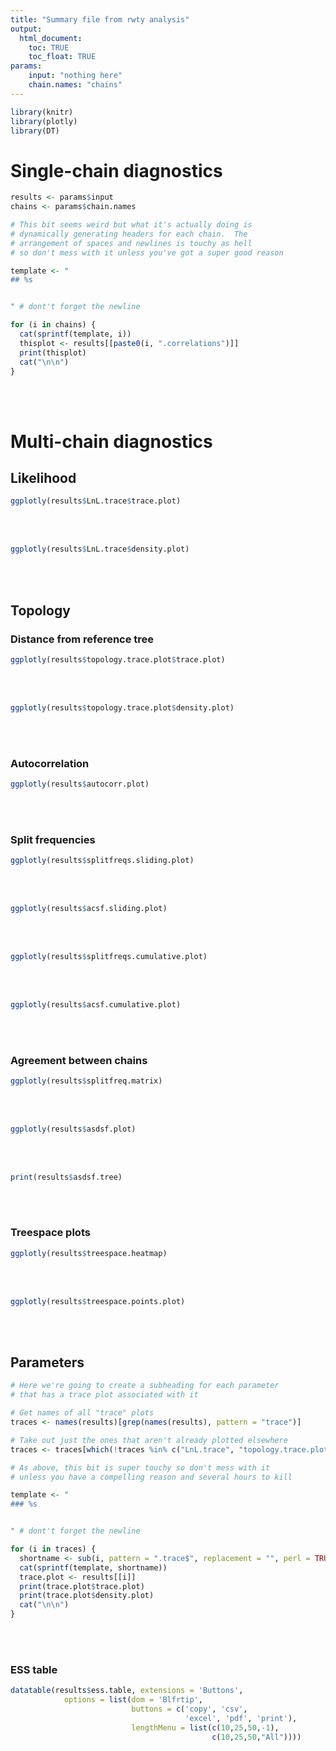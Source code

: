 ```yaml
---
title: "Summary file from rwty analysis"
output:
  html_document:
    toc: TRUE
    toc_float: TRUE
params:
    input: "nothing here"
    chain.names: "chains"
---
```


```r
library(knitr)
library(plotly)
library(DT)
```

# Single-chain diagnostics

```r
results <- params$input
chains <- params$chain.names

# This bit seems weird but what it's actually doing is
# dynamically generating headers for each chain.  The
# arrangement of spaces and newlines is touchy as hell
# so don't mess with it unless you've got a super good reason

template <- "
## %s


" # dont't forget the newline

for (i in chains) {
  cat(sprintf(template, i))
  thisplot <- results[[paste0(i, ".correlations")]]
  print(thisplot)
  cat("\n\n")
}

```

<br>
<br>

# Multi-chain diagnostics

## Likelihood
```r
ggplotly(results$LnL.trace$trace.plot)
```

<br>
<br>

```r
ggplotly(results$LnL.trace$density.plot)
```


<br>
<br>

## Topology

### Distance from reference tree
```r
ggplotly(results$topology.trace.plot$trace.plot)
```

<br>
<br>

```r
ggplotly(results$topology.trace.plot$density.plot)
```


<br>
<br>

### Autocorrelation
```r
ggplotly(results$autocorr.plot)
```

<br>
<br>

### Split frequencies
```r
ggplotly(results$splitfreqs.sliding.plot)
```

<br>
<br>

```r
ggplotly(results$acsf.sliding.plot)
```


<br>
<br>

```r
ggplotly(results$splitfreqs.cumulative.plot)
```

<br>
<br>

```r
ggplotly(results$acsf.cumulative.plot)
```

<br>
<br>


### Agreement between chains
```r
ggplotly(results$splitfreq.matrix)
```

<br>
<br>

```r
ggplotly(results$asdsf.plot)
```

<br>
<br>

```r
print(results$asdsf.tree)
```

<br>
<br>

### Treespace plots
```r
ggplotly(results$treespace.heatmap)
```

<br>
<br>

```r
ggplotly(results$treespace.points.plot)
```

<br>
<br>

## Parameters



```r
# Here we're going to create a subheading for each parameter
# that has a trace plot associated with it

# Get names of all "trace" plots
traces <- names(results)[grep(names(results), pattern = "trace")]

# Take out just the ones that aren't already plotted elsewhere
traces <- traces[which(!traces %in% c("LnL.trace", "topology.trace.plot"))]

# As above, this bit is super touchy so don't mess with it
# unless you have a compelling reason and several hours to kill

template <- "
### %s


" # dont't forget the newline

for (i in traces) {
  shortname <- sub(i, pattern = ".trace$", replacement = "", perl = TRUE)
  cat(sprintf(template, shortname))
  trace.plot <- results[[i]]
  print(trace.plot$trace.plot)
  print(trace.plot$density.plot)
  cat("\n\n")
}

```

<br>
<br>


### ESS table
```r

datatable(results$ess.table, extensions = 'Buttons',
            options = list(dom = 'Blfrtip',
                           buttons = c('copy', 'csv', 
                                       'excel', 'pdf', 'print'),
                           lengthMenu = list(c(10,25,50,-1),
                                             c(10,25,50,"All"))))
```

